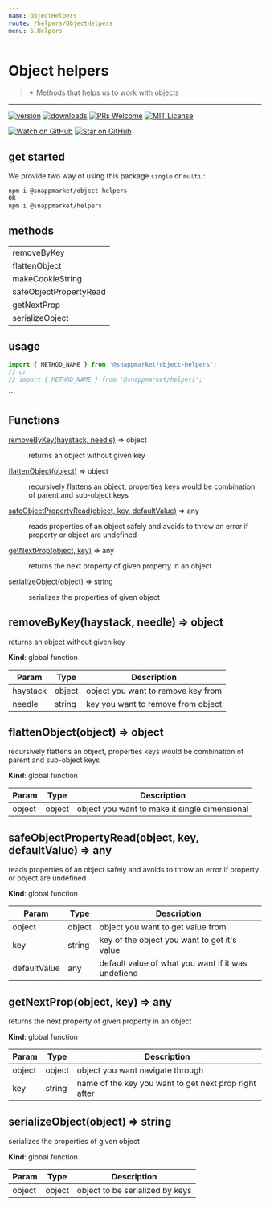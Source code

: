 ```yaml
---
name: ObjectHelpers
route: /helpers/ObjectHelpers
menu: 6.Helpers
---
```



# Object helpers
> ✴ Methods that helps us to work with objects
----

[![version](https://img.shields.io/npm/v/@snappmarket/object-helpers.svg?style=flat-square)](https://www.npmjs.com/package/@snappmarket/object-helpers)
[![downloads](https://img.shields.io/npm/dm/@snappmarket/object-helpers.svg?style=flat-square)](http://www.npmtrends.com/@snappmarket/object-helpers)
[![PRs Welcome](https://img.shields.io/badge/PRs-welcome-brightgreen.svg?style=flat-square)](http://makeapullrequest.com)
[![MIT License](https://img.shields.io/npm/l/@snappmarket/object-helpers.svg?style=flat-square)](https://github.com/snappmarket/frontend-toolbox/tree/master/packages/useDidUpdateEffect/blob/master/LICENSE.md)

[![Watch on GitHub](https://img.shields.io/github/watchers/snappmarket/frontend-toolbox.svg?style=social)](https://github.com/snappmarket/frontend-toolbox/watchers)
[![Star on GitHub](https://img.shields.io/github/stars/snappmarket/frontend-toolbox.svg?style=social)](https://github.com/snappmarket/frontend-toolbox/stargazers)

## get started
We provide two way of using this package `single` or `multi` :
```bash
npm i @snappmarket/object-helpers
OR
npm i @snappmarket/helpers
```

## methods
|        |
| ------ |
| removeByKey                                                 |
| flattenObject                                                 |
| makeCookieString                                                 |
| safeObjectPropertyRead                                                 |
| getNextProp                                                 |
| serializeObject                                                 |

## usage
```javascript
import { METHOD_NAME } from '@snappmarket/object-helpers';
// or
// import { METHOD_NAME } from '@snappmarket/helpers';
```
``


## Functions

<dl>
<dt><a href="#removeByKey">removeByKey(haystack, needle)</a> ⇒ object</dt>
<dd><p>returns an object without given key</p>
</dd>
<dt><a href="#flattenObject">flattenObject(object)</a> ⇒ object</dt>
<dd><p>recursively flattens an object, properties keys would be combination of parent and sub-object keys</p>
</dd>
<dt><a href="#safeObjectPropertyRead">safeObjectPropertyRead(object, key, defaultValue)</a> ⇒ any</dt>
<dd><p>reads properties of an object safely and avoids to throw an error if property or object are undefined</p>
</dd>
<dt><a href="#getNextProp">getNextProp(object, key)</a> ⇒ any</dt>
<dd><p>returns the next property of given property in an object</p>
</dd>
<dt><a href="#serializeObject">serializeObject(object)</a> ⇒ string</dt>
<dd><p>serializes the properties of given object</p>
</dd>
</dl>

<a name="removeByKey"></a>

## removeByKey(haystack, needle) ⇒ object
returns an object without given key

**Kind**: global function  

| Param | Type | Description |
| --- | --- | --- |
| haystack | object | object you want to remove key from |
| needle | string | key you want to remove from object |

<a name="flattenObject"></a>

## flattenObject(object) ⇒ object
recursively flattens an object, properties keys would be combination of parent and sub-object keys

**Kind**: global function  

| Param | Type | Description |
| --- | --- | --- |
| object | object | object you want to make it single dimensional |

<a name="safeObjectPropertyRead"></a>

## safeObjectPropertyRead(object, key, defaultValue) ⇒ any
reads properties of an object safely and avoids to throw an error if property or object are undefined

**Kind**: global function  

| Param | Type | Description |
| --- | --- | --- |
| object | object | object you want to get value from |
| key | string | key of the object you want to get it's value |
| defaultValue | any | default value of what you want if it was undefiend |

<a name="getNextProp"></a>

## getNextProp(object, key) ⇒ any
returns the next property of given property in an object

**Kind**: global function  

| Param | Type | Description |
| --- | --- | --- |
| object | object | object you want navigate through |
| key | string | name of the key you want to get next prop right after |

<a name="serializeObject"></a>

## serializeObject(object) ⇒ string
serializes the properties of given object

**Kind**: global function  

| Param | Type | Description |
| --- | --- | --- |
| object | object | object to be serialized by keys |

